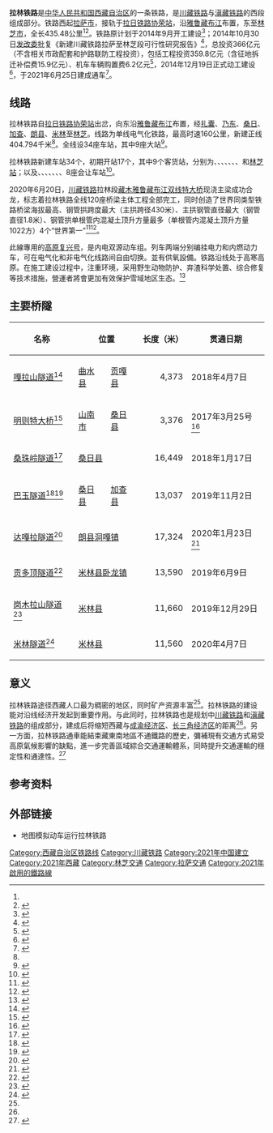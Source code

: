 {{NoteTA
|G1=Transport
|G2=Railway
|G3=Unit
}}
{{Infobox rail system-route
|rail_name=拉林铁路
|other_name=川藏铁路林芝至拉萨段
|system_length=435.48 km<ref name=ref2106 /><ref name=sasac />
|length_in_operation=
|total_length=
|tracklength=
|name_bgcolor=
|min_width=
|box_width=
|style=
|banner_color=
|sec_banner_color=
|third_banner_color=
|logo_filename=
|logo_width=
|logo_bgcolor=
|logo_alt=
|logo_note=
|image=
|imagesize=
|caption=
|code_name=
|locale={{PRC}}[[西藏自治区|西藏自治区]]
|service_type=[[旅客列车|客]][[货物列车|货]]两用
|status=运营中
|network=
|stations=34
|start=[[拉萨站|拉萨站]]、[[林芝站|林芝站]]
|lines=
|main_route=
|secondary_route=
|branch_route=
|standard=[[国铁I级|Ⅰ级铁路]]
|character=
|other_systems=
|main_stations=
|constructor=
|track=1（[[单线铁路|单线铁路]]）
|average_station_distance=
|max_speed=160 km/h<ref name=发改委 />
|orbital_plane=
|track_gauge={{standard gauge}}
|distance_between_mainlines=
|min_radius=一般地段2000米，困难地段1600米
|max_grade=12‰
|elevation=
|control=
|block_signal=
|engine=
|electrified=单线电气化
|rollingstock=CR200JS-G
|fleet_size=
|begin_operation=2021年6月25日<ref name=ref2106 />
|end_operation=
|operation_note=
|open_operation=
|time_first=
|time_last=
|ridership=
|owner=
|operator=
|franchise=
|hq=
|key_person=
|website=
|route_map={{bs-map|inline=1|map=
CONTg~~ ~~ ~~{{RoutemapRoute|Licon=u|[[青藏铁路|青藏铁路]]往[[西宁站|西宁站]]方向}}
\ABZgl+l\KBHFeq~~ ~~[[拉萨站|拉萨站]]
BST~~ ~~[[拉萨南站|拉萨南站]]
BST~~ ~~[[白德站|白德站]]
HST~~ ~~[[协荣站|协荣站]]
CONTgq\ABZgr\~~ ~~ ~~{{RoutemapRoute|Licon=l|[[拉日铁路|拉日铁路]]往[[日喀则站|日喀则站]]方向}}
pHST~~ ~~[[昌果站|昌果站]]
HST~~ ~~[[贡嘎站|贡嘎站]]
pHST~~ ~~[[杰德秀站|杰德秀站]]
HST~~ ~~[[嘎扎站|嘎扎站]]
HST~~ ~~[[扎囊站|扎囊站]]
HST~~ ~~[[扎其站|扎其站]]
pHST~~ ~~[[金鲁站|金鲁站]]
pHST~~ ~~[[甲村站|甲村站]]
HST~~ ~~[[山南站|山南站]]
pHST~~ ~~[[明则站|明则站]]
HST~~ ~~[[桑日站|桑日站]]
pHST~~ ~~[[拜珍站|拜珍站]]
HST~~ ~~[[沃卡站|沃卡站]]
TUNNEL1 ~~ ~~[[桑珠岭隧道|桑珠岭隧道]]，长16449米
HST~~ ~~[[巴玉站|巴玉站]]
TUNNEL1 ~~ ~~[[巴玉隧道|巴玉隧道]]，长13073米
pHST~~ ~~[[藏木站|藏木站]]
HST~~ ~~[[加查站|加查站]]
pHST~~ ~~[[林达站|林达站]]
HST~~ ~~[[热当站|热当站]]
pHST~~ ~~[[冲康站|冲康站]]
HST~~ ~~[[朗县站|朗县站]]
pHST~~ ~~[[洞嘎站|洞嘎站]]
TUNNEL1 ~~ ~~[[达嘎拉隧道|达嘎拉隧道]]，长17324米
HST~~ ~~[[热米站|热米站]]
pHST~~ ~~[[甲格站|甲格站]]
HST~~ ~~[[下觉站|下觉站]]
TUNNEL1 ~~ ~~[[贡多顶隧道|贡多顶隧道]]，长13590米
pHST~~ ~~[[奔中站|奔中站]]
HST~~ ~~[[卧龙站_(西藏)|卧龙站]]
pHST~~ ~~[[里龙站|里龙站]]
TUNNEL1 ~~ ~~[[岗木拉山隧道|岗木拉山隧道]]，长11660米
HST~~ ~~[[康沙站|康沙站]]
pHST~~ ~~[[扎绕站|扎绕站]]
TUNNEL1 ~~ ~~[[米林隧道|米林隧道]]，长11560米
HST~~ ~~[[米林站|米林站]]
pHST~~ ~~[[雪嘎站|雪嘎站]]
HST~~ ~~[[岗嘎站|岗嘎站]]
pHST~~ ~~[[中沙坝站|中沙坝站]]
KBHFxe~~ ~~[[林芝站|林芝站]]
exLSTR~~ ~~往[[雅安站|雅安]]、[[成都西站|成都西]]（規劃中）
}}
}}
'''拉林铁路'''是[[中华人民共和国|中华人民共和国]][[西藏自治区|西藏自治区]]的一条铁路，是[[川藏铁路|川藏铁路]]与[[滇藏铁路|滇藏铁路]]的西段组成部分。铁路西起[[拉萨市|拉萨市]]，接轨于[[拉日铁路|拉日铁路]][[协荣站|协荣站]]，沿[[雅鲁藏布江|雅鲁藏布江]]布置，东至[[林芝市|林芝市]]，全长435.48公里<ref name=ref2106 /><ref name=sasac>{{cite web|author=[[中国铁道建筑集团有限公司|中国铁道建筑集团有限公司]]|url=http://www.sasac.gov.cn/n2588025/n2588124/c18397951/content.html|title=拉林铁路山南段五座站房整体亮相|date=2021-05-06|website=[[国务院国有资产监督管理委员会|国务院国有资产监督管理委员会]]|access-date=2021-06-24|archive-date=2021-05-26|archive-url=https://web.archive.org/web/20210526044719/http://www.sasac.gov.cn/n2588025/n2588124/c18397951/content.html|dead-url=no}}</ref>。铁路原计划于2014年9月开工建设<ref name="chinatibetnews20140115">{{cite web|url=http://www.chinatibetnews.com/travel/2014/0115/1317204.shtml|title=拉林铁路预计2014年9月份动工 全线435.39千米|publisher=中国西藏新闻网|date=2014-01-15|accessdate=2014-07-28|deadurl=yes|archiveurl=https://archive.is/20140730031816/http://www.chinatibetnews.com/travel/2014/0115/1317204.shtml|archivedate=2014-07-30}}</ref>；2014年10月30日[[发改委|发改委]]批复《新建川藏铁路拉萨至林芝段可行性研究报告》<ref name=发改委>{{cite web|url=http://jtyss.ndrc.gov.cn/zdxm/201410/t20141030_635337.html|title=国家发展改革委关于新建川藏铁路 拉萨至林芝段可行性研究报告的批复|publisher=国家发展改革委|date=2014-08-25|accessdate=2019-10-31|archiveurl=https://web.archive.org/web/20170810074858/http://jtyss.ndrc.gov.cn/zdxm/201410/t20141030_635337.html|archivedate=2017-08-10|dead-url=yes}}</ref>，总投资366亿元（不含相关市政配套和护路联防工程投资），包括工程投资359.8亿元（含征地拆迁补偿费15.9亿元）、机车车辆购置费6.2亿元<ref>{{cite web |author1=国家发展和改革委员会 |title=国家发展改革委关于新建川藏铁路  拉萨至林芝段可行性研究报告的批复 |url=https://www.ndrc.gov.cn/xxgk/zcfb/tz/201410/t20141030_963635.html |website=国家发展和改革委员会 |accessdate=2020-10-01 |archive-date=2021-06-26 |archive-url=https://web.archive.org/web/20210626150353/https://www.ndrc.gov.cn/xxgk/zcfb/tz/201410/t20141030_963635.html |dead-url=no }}</ref>，2014年12月19日正式动工建设<ref name=people201412>{{cite news|author=赵延|url=http://www.chinanews.com/gn/2014/12-19/6895148.shtml|date=2014-12-19|title=西藏拉林铁路开工建设|agency=[[中新社|中新社]]|accessdate=2021-06-26|archive-date=2021-05-27|archive-url=https://web.archive.org/web/20210527182747/http://www.chinanews.com/gn/2014/12-19/6895148.shtml|dead-url=no}}</ref>，于2021年6月25日建成通车<ref name=ref2106>{{cite web|author=[[CCTV-13|央视新闻客户端]]|url=http://m.news.cctv.com/2021/06/24/ARTIkeUo27J5RS10nASqPr2O210624.shtml|title=跟着复兴号上高原！西藏第一条电气化铁路6月25日开通运营|website=[[央视网|央视网]]|access-date=2021-06-26|archive-date=2021-06-26|archive-url=https://web.archive.org/web/20210626150418/https://s.go-mpulse.net/boomerang/7XL4G-6N3JX-QZ6JL-GESDR-2KLZL|dead-url=no}}</ref>。

== 线路 ==
拉林铁路自[[拉日铁路|拉日铁路]][[协荣站|协荣站]]出岔，向东沿[[雅鲁藏布江|雅鲁藏布江]]布置，经[[扎囊县|扎囊]]、[[乃東區|乃东]]、[[桑日县|桑日]]、[[加查县|加查]]、[[朗县|朗县]]、[[米林县|米林]]至[[林芝市|林芝]]。线路为单线电气化铁路，最高时速160公里，新建正线404.794千米<ref name="chinatibetnews20140115" />。全线设34座车站，其中9座大站<ref name="chinatibetnews20140312">{{cite web|url=http://www.chinatibetnews.com/news/2014/0312/1326656.shtml|title=拉林铁路有望年内开工|publisher=中国西藏新闻网|date=2014-03-12|accessdate=2014-07-28|archive-date=2014-07-28|archive-url=https://web.archive.org/web/20140728194150/http://www.chinatibetnews.com/news/2014/0312/1326656.shtml|dead-url=yes}}</ref>。

拉林铁路新建车站34个，初期开站17个，其中9个客货站，分别为{{站|贡嘎}}、{{站|扎囊}}、{{站|山南}}、{{站|桑日}}、{{站|加查}}、{{站|朗县}}、{{站|米林}}、{{站|岗嘎}}和[[林芝站|林芝站]]；以及{{站|扎其}}、{{站|沃卡}}、{{站|巴玉}}、{{站|热当}}、{{站|热米}}、{{站|下却}}、{{站|甲竹}}、{{站|康萨}}8座会让车站<ref>{{cite news|title=拉林铁路一站一景|url=https://www.peoplerail.com/rmtd2016/images/1/2021-06/26/4/202106264_pdf.pdf|publisher=人民铁道网|date=2021-06-26|accessdate=2021-07-04|archive-date=2021-07-09|archive-url=https://web.archive.org/web/20210709183645/https://www.peoplerail.com/rmtd2016/images/1/2021-06/26/4/202106264_pdf.pdf|dead-url=no}}</ref>。

2020年6月20日，[[川藏铁路|川藏铁路]]拉林段[[藏木雅鲁藏布江双线特大桥|藏木雅鲁藏布江双线特大桥]]现浇主梁成功合龙，标志着拉林铁路全线120座桥梁主体工程全部完工，同时创造了世界同类型铁路桥梁海拔最高、钢管拱跨度最大（主拱跨径430米）、主拱钢管直径最大（钢管直径1.8米）、钢管拱单根管内混凝土顶升方量最多（单根管内混凝土顶升方量1022方）4个“世界第一”<ref>{{Cite web|title=川藏铁路拉林段120座桥梁线下主体工程全部完工|url=http://xz.people.com.cn/n2/2020/0622/c138901-34104089.html|date=2020-06-22|accessdate=2021-02-13|work=西藏商报|archive-date=2021-06-26|archive-url=https://web.archive.org/web/20210626150419/http://xz.people.com.cn/n2/2020/0622/c138901-34104089.html|dead-url=no}}</ref><ref>{{Cite web|title=川藏铁路拉萨至林芝段120座桥梁主体工程完工 藏木雅鲁藏布江双线特大桥今日合龙|url=https://china.huanqiu.com/article/3yj5BXQzUTP|accessdate=2021-02-13|work=环球网|archive-date=2021-06-26|archive-url=https://web.archive.org/web/20210626150426/https://china.huanqiu.com/article/3yj5BXQzUTP|dead-url=no}}</ref>。

此線專用的[[复兴号CR200J型电力动车组#CR200JS-G（双源高原型）|高原复兴号]]，是内电双源动车组。列车两端分别编挂电力和内燃动力车，可在电气化和非电气化线路间自由切换。並有供氧設備。铁路沿线处于高寒高原。在施工建设过程中，注重环境，采用野生动物防护、弃渣科学处置、综合修复等技术措施，營運者將會更加有效保护雪域地区生态。<ref>{{Cite news|url=http://www.xinhuanet.com/2021-06/25/c_1127599454.htm|title=世界屋脊进入“复兴号”时代——写在拉林铁路开通运营之际|author=罗布次仁、翟永冠、刘洪明、张兆基|publisher=新华社|date=2021-06-25|accessdate=2021-06-25|language=zh-cn|archive-date=2021-06-26|archive-url=https://web.archive.org/web/20210626150426/http://www.xinhuanet.com/2021-06/25/c_1127599454.htm|dead-url=no}}</ref>

== 主要桥隧 ==
{| class="wikitable"
!名称
! colspan="2" |位置
!长度（米）
!贯通日期
!备注
|-
|[[嘎拉山隧道|嘎拉山隧道]]<ref>{{cite web|title=拉萨至林芝铁路嘎拉山隧道顺利贯通|url=http://www.xinhuanet.com/travel/2018-04/08/c_1122646485.htm|date=2018-04-08|accessdate=2020-09-06|publisher=新华网|archive-date=2020-09-24|archive-url=https://web.archive.org/web/20200924013019/http://www.xinhuanet.com/travel/2018-04/08/c_1122646485.htm|dead-url=no}}</ref>
|[[曲水县|曲水县]]
|[[贡嘎县|贡嘎县]]
| align="right" |4,373
|2018年4月7日
|平均海拔3,600米，最大埋深674米
|-
|[[明则特大桥|明则特大桥]]<ref>{{cite web|title=高原彩虹！雅鲁藏布江畔，一条铁路正在延伸|url=https://mp.weixin.qq.com/s?__biz=MjM5NTc3MTgwMA==&mid=2650982711&idx=1&sn=3705491ebde76aefb8f22ed7f71dff45&chksm=bd050dc08a7284d6977002732a0eb5a132fabc937e846abbe7d3f69ad226d39289b3a1051a50&mpshare=1&scene=1&srcid=&sharer_sharetime=1572536164641&sharer_shareid=7ecb7d17ba77e5846c1ed39a4df07b77#rd|accessdate=2019-10-31|date=2019-10-31|publisher=[[中国铁路总公司|中国铁路总公司]]|archive-date=2020-04-22|archive-url=https://web.archive.org/web/20200422065606/https://mp.weixin.qq.com/s?__biz=MjM5NTc3MTgwMA%3D%3D&mid=2650982711&idx=1&sn=3705491ebde76aefb8f22ed7f71dff45&chksm=bd050dc08a7284d6977002732a0eb5a132fabc937e846abbe7d3f69ad226d39289b3a1051a50&mpshare=1&scene=1&srcid=&sharer_sharetime=1572536164641&sharer_shareid=7ecb7d17ba77e5846c1ed39a4df07b77#rd|dead-url=no}}</ref>
|[[山南市|山南市]]
|[[桑日县|桑日县]]
| align="right" |3,376
|2017年3月25号<ref>{{cite web|title=明则特大桥主体工程完工|url=http://www.crecg.com/chinazt/36/83/21405/index.html|access-date=2021-06-10|archive-date=2021-06-10|archive-url=https://web.archive.org/web/20210610143140/http://www.crecg.com/chinazt/36/83/21405/index.html|dead-url=no}}</ref>
|
|-
|[[桑珠岭隧道|桑珠岭隧道]]<ref>{{cite web|title=川藏铁路拉林段桑珠岭隧道贯通|url=http://www.xinhuanet.com/fortune/2018-01/17/c_1122273843.htm|date=2018-01-17|accessdate=2020-09-06|publisher=新华网|archive-date=2020-09-24|archive-url=https://web.archive.org/web/20200924013023/http://www.xinhuanet.com/fortune/2018-01/17/c_1122273843.htm|dead-url=no}}</ref>
| colspan="2" |[[桑日县|桑日县]]
| align="right" |16,449
|2018年1月17日
|
|-
|[[巴玉隧道|巴玉隧道]]<ref>{{Cite web|title=石头像炮弹一样飞的隧道，终于快要通了！|url=https://mp.weixin.qq.com/s?__biz=MjM5NTc3MTgwMA==&mid=2650982683&idx=1&sn=949c9ec9fb6f6cd40dfbee4f047d048d&chksm=bd050dec8a7284face9e51aa62bff75e08da852ae64a57d114c1024885d63cd7a8cefe8f7fb9&mpshare=1&scene=1&srcid=&sharer_sharetime=1572536533705&sharer_shareid=7ecb7d17ba77e5846c1ed39a4df07b77#rd|accessdate=2019-10-31|author=|date=2019-10-30|format=|publisher=[[中国国家铁路集团|中国铁路总公司]]|language=|archive-date=2020-04-22|archive-url=https://web.archive.org/web/20200422065610/https://mp.weixin.qq.com/s?__biz=MjM5NTc3MTgwMA%3D%3D&mid=2650982683&idx=1&sn=949c9ec9fb6f6cd40dfbee4f047d048d&chksm=bd050dec8a7284face9e51aa62bff75e08da852ae64a57d114c1024885d63cd7a8cefe8f7fb9&mpshare=1&scene=1&srcid=&sharer_sharetime=1572536533705&sharer_shareid=7ecb7d17ba77e5846c1ed39a4df07b77#rd|dead-url=no}}</ref><ref>{{cite web|title=拉林铁路一级高风险隧道——巴玉隧道顺利贯通|url=http://www.xinhuanet.com/politics/2019-11/02/c_1125185075.htm|date=2019-11-02|accessdate=2020-09-06|publisher=新华网|archive-date=2020-09-24|archive-url=https://web.archive.org/web/20200924020847/http://www.xinhuanet.com/politics/2019-11/02/c_1125185075.htm|dead-url=no}}</ref>
|[[桑日县|桑日县]]
|[[加查县|加查县]]
| align="right" |13,037
|2019年11月2日
|最高海拔3,500米，最大埋深达2,080米
|-
|[[达嘎拉隧道|达嘎拉隧道]]<ref>{{cite news |author1=刘洪明 |title=拉林铁路达嘎拉隧道开始铺轨 |url=http://www.xinhuanet.com/fortune/2020-10/21/c_1126638604.htm |accessdate=2021-06-26 |agency=[[新华社|新华社]] |date=2020-10-21 |archive-date=2020-10-23 |archive-url=https://web.archive.org/web/20201023064308/http://www.xinhuanet.com/fortune/2020-10/21/c_1126638604.htm |dead-url=no }}</ref>
| colspan="2" |[[朗县|朗县]][[洞嘎镇|洞嘎镇]]
| align="right" |17,324
|2020年1月23日<ref>{{cite web|title=隧道公司拉林项目部获朗县指挥部感谢信|url=https://mp.weixin.qq.com/s/rTiMxTdw9vF3Odpx8eP5Yg|date=2020-04-25|accessdate=2020-09-06|publisher=中铁十八局集团公众号|archive-date=2020-09-24|archive-url=https://web.archive.org/web/20200924011826/https://mp.weixin.qq.com/s/rTiMxTdw9vF3Odpx8eP5Yg|dead-url=no}}</ref>
|
|-
|[[贡多顶隧道|贡多顶隧道]]<ref>{{cite web|title=拉林铁路贡多顶隧道贯通|url=http://www.xinhuanet.com/fortune/2019-06/10/c_1124603116.htm|date=2019-06-10|accessdate=2020-09-06|publisher=新华网|archive-date=2020-09-24|archive-url=https://web.archive.org/web/20200924013045/http://www.xinhuanet.com/fortune/2019-06/10/c_1124603116.htm|dead-url=no}}</ref>
| colspan="2" |[[米林县|米林县]][[卧龙镇_(米林县)|卧龙镇]]
| align="right" |13,590
|2019年6月9日
|平均海拔3,100米，最大埋深1,500米
|-
|[[岗木拉山隧道|岗木拉山隧道]]<ref>{{cite web|title=岗木拉山万米长隧贯通|url=http://www.peoplerail.com/rmtd2016/content/2020-01/08/content_90525.htm|date=2020-01-08|accessdate=2020-09-06|publisher=人民铁道网|archive-date=2020-09-24|archive-url=https://web.archive.org/web/20200924013054/http://www.peoplerail.com/rmtd2016/content/2020-01/08/content_90525.htm|dead-url=no}}</ref>
| colspan="2" |[[米林县|米林县]]
| align="right" |11,660
|2019年12月29日
|最高海拔3,100米左右，最大埋深1,813米
|-
|[[米林隧道|米林隧道]]<ref>{{cite web|title=在建川藏铁路拉萨至林芝段全线47座隧道全部贯通|url=http://www.xinhuanet.com/fortune/2020-04/07/c_1125822633.htm|date=2020-04-07|accessdate=2020-09-06|publisher=新华网|archive-date=2020-09-24|archive-url=https://web.archive.org/web/20200924011845/http://www.xinhuanet.com/fortune/2020-04/07/c_1125822633.htm|dead-url=no}}</ref>
| colspan="2" |[[米林县|米林县]]
| align="right" |11,560
|2020年4月7日
|平均海拔3,100米，最大埋深达1,200米
|}

== 意义 ==
拉林铁路途径西藏人口最为稠密的地区，同时矿产资源丰富<ref name="chinatibetnews20140115" />。拉林铁路的建设能对沿线经济开发起到重要作用。与此同时，拉林铁路也是规划中[[川藏铁路|川藏铁路]]和[[滇藏铁路|滇藏铁路]]的组成部分，建成后将缩短西藏与[[成渝地区|成渝经济区]]、[[长江三角洲城市群|长三角经济区]]的距离<ref name="chinatibetnews20140312" />。另一方面，拉林铁路通車能結束藏東南地區不通鐵路的歷史，彌補現有交通方式易受高原氣候影響的缺點，進一步完善區域綜合交通運輸體系，同時提升交通運輸的穩定性和通達性。<ref>{{cite news|title=拉林鐵路開通運營|url=http://xz.people.com.cn/BIG5/n2/2021/0625/c138901-34793946.html|accessdate=2021-08-24|date=2021-06-25|archive-date=2021-06-25|archive-url=https://web.archive.org/web/20210625102014/http://xz.people.com.cn/BIG5/n2/2021/0625/c138901-34793946.html|dead-url=no}}</ref>

== 参考资料 ==
{{reflist|45em}}

==外部链接==
* {{youtube|mvkw9CS_7Eg}}地图模拟动车运行拉林铁路

{{拉林铁路|nocat}}
{{西藏自治区铁路}}
{{中国铁路}}

[[Category:西藏自治区铁路线|Category:西藏自治区铁路线]]
[[Category:川藏铁路|Category:川藏铁路]]
[[Category:2021年中国建立|Category:2021年中国建立]]
[[Category:2021年西藏|Category:2021年西藏]]
[[Category:林芝交通|Category:林芝交通]]
[[Category:拉萨交通|Category:拉萨交通]]
[[Category:2021年啟用的鐵路線|Category:2021年啟用的鐵路線]]